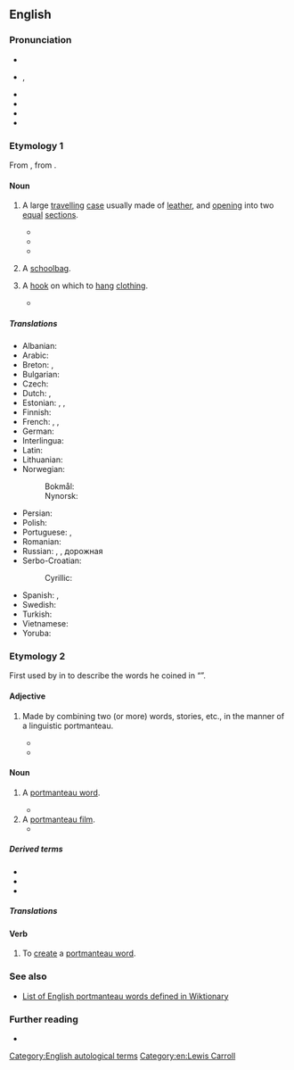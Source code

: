 ==English==
{{was wotd|2007|March|8}}
{{wikipedia}}

===Pronunciation===
* {{IPA|en|/pɔːtˈmæn.təʊ/|a=RP}}
* {{enPR|pôrtmă'ntō|pô'rtmăntōʹ|a=US}}, {{IPA|en|/pɔːɹtˈmæntoʊ/|/ˌpɔːɹtmænˈtoʊ/}}
* {{audio|en|en-us-portmanteau-1.ogg|a=US}}
* {{audio|en|en-us-portmanteau-2.ogg|a=US}}
* {{audio|en|en-au-portmanteau.ogg|a=AU}}
* {{rhymes|en|æntəʊ|əʊ|s=3}}

===Etymology 1===
{{etymid|en|luggage}}
{{root|en|ine-pro|*per- (fare)}}
From {{bor|en|frm|portemanteau||coat stand}}, from {{compound|frm|nocat=1|porter|alt1=porte|t1=carries|pos1=third-person singular present indicative of {{m|frm|porter|t=to carry}}|manteau|t2=coat|lit=[that which] carries coat}}.

====Noun====
{{en-noun|s|portmanteaux}}

# A large [[travel]]ling [[case]] usually made of [[leather]], and [[open]]ing into two [[equal]] [[section]]s.
#: {{alti|en|portemanteau|portmantua<q:obsolete>}}
#* {{quote-book|en|year=1667|author=w:Charles Croke|title=Fortune's Uncertainty|text=Rodolphus therefore finding such an earnest Invitation, embrac'd it with thanks, and with his Servant and '''Portmanteau''', went to Don Juan's; where they first found good Stabling for their Horses, and afterwards as good Provision for themselves.}}
#* {{RQ:Dickens Haunted House|page=7|column=2|chapter=The Mortals in the House|text=He brought down with him to our haunted house a little cask of salt beef; for, he is always convinced that all salt beef not of his own pickling, is mere carrion, and invariably, when he goes to London, packs a piece in his '''portmanteau'''.}}
#* {{RQ:Mansfield Bliss|page=71|passage=I believe that people are like '''portmanteaux'''—packed with certain things, started going, thrown about, tossed away, dumped down, lost and found, half emptied suddenly, or squeezed fatter than ever, until finally the Ultimate Porter swings them on to the Ultimate Train and away they rattle. . . .}}
# {{lb|en|Australia|dated}} A [[schoolbag]].
#: {{syn|en|port|school port}}
# {{lb|en|archaic}} A [[hook]] on which to [[hang]] [[clothing]].
#* {{RQ:Mansfield Bliss|page=72|passage=But before I started that long and rather far-fetched and not frightfully original digression, what I meant to say quite simply was that there are no '''portmanteaux''' to be examined here because the clientele of this café, ladies and gentlemen, does not sit down.}}

=====Translations=====
{{trans-top|case}}
* Albanian: {{t+|sq|baule|f}}
* Arabic: {{t|ar|حَقِيبَة سَفَر|tr=ḥaqībat safar|f}}
* Breton: {{t+|br|mal|f}}, {{t|br|malizenn|f}}
* Bulgarian: {{t|bg|голям кожен куфар}}
* Czech: {{t|cs|kontaminace}}
* Dutch: {{t+|nl|koffer|f}}, {{t+|nl|valies|f}}
* Estonian: {{t|et|reisikott}}, {{t|et|kohver}}, {{t|et|laadik}}
* Finnish: {{t+|fi|matkalaukku}}
* French: {{t+|fr|portemanteau|m}}, {{t+|fr|valise|f}}, {{t+|fr|malle|f}}
* German: {{t+|de|Koffer|m}}
* Interlingua: {{t|ia|valise}}
* Latin: {{t|la|averta|f}}
* Lithuanian: {{t|lt|lagaminas|m}}
* Norwegian:
*: Bokmål: {{t|nb|koffert|m}}
*: Nynorsk: {{t|nn|koffert|m}}
* Persian: {{t+|fa|چمدان|tr=čamedân}}
* Polish: {{t+|pl|waliza|f}}
* Portuguese: {{t+|pt|maleta|f}}, {{t+|pt|valise|f}}
* Romanian: {{t+|ro|valiză|f}}
* Russian: {{t+|ru|чемода́н|m}}, {{t+|ru|бау́л|m}}, дорожная {{t+|ru|су́мка|f}}
* Serbo-Croatian:
*: Cyrillic: {{t|sh|кожни кофер|m|tr=kožni kofer|sc=Cyrl}}
* Spanish: {{t+|es|maleta|f}}, {{t+|es|valija|f}}
* Swedish: {{t+|sv|kappsäck|c}}
* Turkish: {{t+|tr|bavul}}
* Vietnamese: {{t+|vi|va li}}
* Yoruba: {{t|yo|pọtimáńtò}}
{{trans-bottom}}

===Etymology 2===
{{etymid|en|word}}
First used by {{w|Lewis Carroll}} in ''{{w|Through the Looking-Glass}}'' to describe the words he coined in “{{w|Jabberwocky}}”.

====Adjective====
{{en-adj|-}}

# {{lb|en|attributive|linguistics}} Made by combining two (or more) words, stories, etc., in the manner of a linguistic portmanteau.
#* {{quote-journal|en|author=Nicholas Lezard|title=Spooky tales by the master and friends|work=The Guardian (London)|date=December 14, 2002|page=30|text=The overall narrator of this '''portmanteau''' story - for Dickens co-wrote it with five collaborators on his weekly periodical, ''All the Year Round'' - expresses deep, rational scepticism about the whole business of haunting.}}
#* {{quote-journal|en|date=December 11, 2002|author=Nick Bradshaw|title=One day in September|work=Time Out|page=71|text=We're so bombarded with images, it's a struggle to preserve our imaginations.' In response, he's turned to cinema, commissioning 11 film-makers to contribute to a '''portmanteau''' film, entitled '11'09"01' and composed of short films each running 11 minutes, nine seconds and one frame.}}

====Noun====
{{en-noun|s|portmanteaux}}

# {{lb|en|linguistics}} A [[portmanteau word]].
#: {{syn|en
  |blend<!-- synonym 1 -->
  |id1=word<!-- target id for synonym 1-->
  |frankenword<!-- synonym 2 -->
  |portmanteau word<!-- synonym 3 -->
  |portmantologism<!-- synonym 4 -->
}}
#* {{RQ:Carroll Looking-Glass|pages=128–129|pageref=129|passage=Well then, ‘''mimsy''’ is ‘flimsy and miserable’ (there’s another '''portmanteau''' for you).}}
# A [[portmanteau film]].
#* {{quote-web|en|work=BBC|author=Nicholas Barber|date=July 12 2021|title=The French Dispatch: Four stars for Wes Anderson's latest|url=https://www.bbc.com/culture/article/20210712-the-french-dispatch-four-stars-for-wes-andersons-latest|text=His long-awaited '''portmanteau''', which premiered in Cannes on Monday, is the most {{w|Wes Anderson|Anderson}} of all Anderson films. It's Anderson distilled, Anderson squared, Anderson to the nth degree.}}

=====Derived terms=====
* {{l|en|portmanteau agreement}}
* {{l|en|portmanteau film}}
* {{l|en|portmanteau word}}

=====Translations=====
{{trans-see|portmanteau word}}

====Verb====
{{en-verb}}

# {{lb|en|transitive}} To [[create]] a [[portmanteau word]].

===See also===
* [[:Category:English blends|List of English portmanteau words defined in Wiktionary]]

===Further reading===
* {{pedia|blend word}}

[[Category:English autological terms]]
[[Category:en:Lewis Carroll]]
